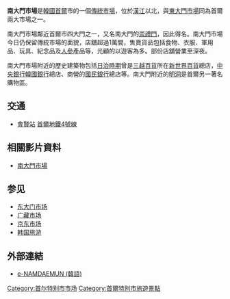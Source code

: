 {{Infobox Korean name|
img=Namdaemun Market Gate 5.jpg|
caption=南大門市場5號門|
hangul= 남대문시장|
hanja=南大門市場|
rr= Namdaemun Sijang|
mr= Namdaemun Sijang|
}}

'''南大門市場'''是[[韓國|韓國]][[首爾|首爾]]市的一個[[傳統市場|傳統市場]]，位於[[漢江_(韓國)|漢江]]以北，與[[東大門市場|東大門市場]]同為首爾兩大市場之一。

南大門市場鄰近首爾市四大門之一，又名南大門的[[崇禮門|崇禮門]]，因此得名。南大門市場今日仍保留傳統市場的面貌，店舖超過1萬間，售賣貨品包括食物、衣服、軍用品、玩具、紀念品及[[人參|人參]]產品等，光顧的以遊客為多。部份店舖營業至深夜。

南大門市場附近的歷史建築物包括[[朝鮮日治時期|日治時期]]曾是[[三越百貨|三越百貨]]所在[[新世界百货_(韩国)|新世界百貨]]總店，[[中央銀行|中央銀行]][[韩国银行|韓國銀行]]總店、商營的[[國民銀行_(韓國)|國民銀行]]總店等。南大門附近的[[明洞|明洞]]是首爾另一著名購物區。

==交通==
*[[會賢站|會賢站]] [[首爾地鐵4號線|首爾地鐵4號線]]

==相關影片資料==
*[https://www.youtube.com/watch?v=WjB-lW0sLQk 南大門市場] {{Wayback|url=https://www.youtube.com/watch?v=WjB-lW0sLQk |date=20160316050925 }}

==参见==
* [[东大门市场|东大门市场]]
* [[广藏市场|广藏市场]]
* [[京东市场|京东市场]]
* [[韩国旅游|韩国旅游]]

==外部連結==
{{Commons category|Namdaemun Market}}
*[http://www.enamdaemun.com/ e-NAMDAEMUN (韓語)] {{Wayback|url=http://www.enamdaemun.com/ |date=20201127164954 }}

{{首爾特別市行政區劃}}

[[Category:首尔特别市市场|Category:首尔特别市市场]]
[[Category:首爾特別市旅遊景點|Category:首爾特別市旅遊景點]]